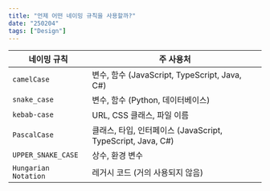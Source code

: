 ```yaml
---
title: "언제 어떤 네이밍 규칙을 사용할까?"
date: "250204"
tags: ["Design"]
---
```


| 네이밍 규칙          | 주 사용처                                                   |
| -------------------- | ----------------------------------------------------------- |
| `camelCase`          | 변수, 함수 (JavaScript, TypeScript, Java, C#)               |
| `snake_case`         | 변수, 함수 (Python, 데이터베이스)                           |
| `kebab-case`         | URL, CSS 클래스, 파일 이름                                  |
| `PascalCase`         | 클래스, 타입, 인터페이스 (JavaScript, TypeScript, Java, C#) |
| `UPPER_SNAKE_CASE`   | 상수, 환경 변수                                             |
| `Hungarian Notation` | 레거시 코드 (거의 사용되지 않음)                            |
